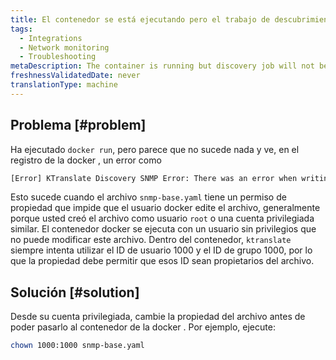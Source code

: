 ```yaml
---
title: El contenedor se está ejecutando pero el trabajo de descubrimiento no comienza
tags:
  - Integrations
  - Network monitoring
  - Troubleshooting
metaDescription: The container is running but discovery job will not begin
freshnessValidatedDate: never
translationType: machine
---
```


## Problema [#problem]

Ha ejecutado `docker run`, pero parece que no sucede nada y ve, en el registro de la docker , un error como

```bash
[Error] KTranslate Discovery SNMP Error: There was an error when writing the /snmp-base.yaml SNMP configuration file: chtimes /snmp-base.yaml: operation not permitted.
```

Esto sucede cuando el archivo `snmp-base.yaml` tiene un permiso de propiedad que impide que el usuario docker edite el archivo, generalmente porque usted creó el archivo como usuario `root` o una cuenta privilegiada similar. El contenedor docker se ejecuta con un usuario sin privilegios que no puede modificar este archivo. Dentro del contenedor, `ktranslate` siempre intenta utilizar el ID de usuario 1000 y el ID de grupo 1000, por lo que la propiedad debe permitir que esos ID sean propietarios del archivo.

## Solución [#solution]

Desde su cuenta privilegiada, cambie la propiedad del archivo antes de poder pasarlo al contenedor de la docker . Por ejemplo, ejecute:

```bash
chown 1000:1000 snmp-base.yaml
```
